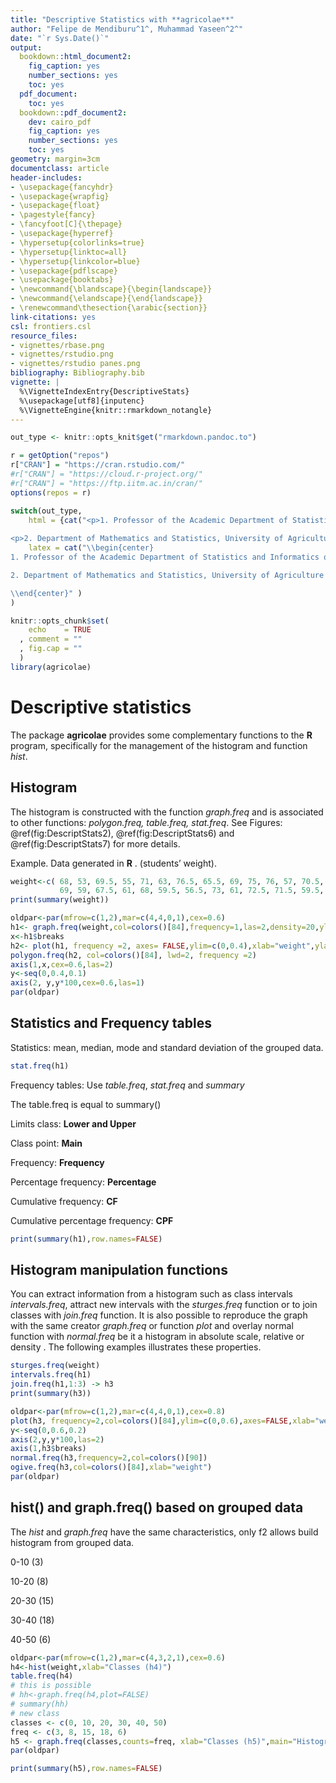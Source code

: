 ```yaml
---
title: "Descriptive Statistics with **agricolae**"
author: "Felipe de Mendiburu^1^, Muhammad Yaseen^2^"
date: "`r Sys.Date()`"
output:
  bookdown::html_document2:
    fig_caption: yes
    number_sections: yes
    toc: yes
  pdf_document:
    toc: yes
  bookdown::pdf_document2:
    dev: cairo_pdf
    fig_caption: yes
    number_sections: yes
    toc: yes
geometry: margin=3cm
documentclass: article
header-includes:
- \usepackage{fancyhdr}
- \usepackage{wrapfig}
- \usepackage{float}
- \pagestyle{fancy}
- \fancyfoot[C]{\thepage}
- \usepackage{hyperref}
- \hypersetup{colorlinks=true}
- \hypersetup{linktoc=all}
- \hypersetup{linkcolor=blue}
- \usepackage{pdflscape}
- \usepackage{booktabs}
- \newcommand{\blandscape}{\begin{landscape}}
- \newcommand{\elandscape}{\end{landscape}}
- \renewcommand\thesection{\arabic{section}}
link-citations: yes
csl: frontiers.csl
resource_files:
- vignettes/rbase.png
- vignettes/rstudio.png
- vignettes/rstudio panes.png
bibliography: Bibliography.bib
vignette: |
  %\VignetteIndexEntry{DescriptiveStats}
  %\usepackage[utf8]{inputenc}
  %\VignetteEngine{knitr::rmarkdown_notangle}
---
```



```r
out_type <- knitr::opts_knit$get("rmarkdown.pandoc.to")

r = getOption("repos")
r["CRAN"] = "https://cran.rstudio.com/"
#r["CRAN"] = "https://cloud.r-project.org/"
#r["CRAN"] = "https://ftp.iitm.ac.in/cran/"
options(repos = r)
```

```r
switch(out_type,
    html = {cat("<p>1. Professor of the Academic Department of Statistics and Informatics of the Faculty of Economics and Planning.National University Agraria La Molina-PERU.</p>
    
<p>2. Department of Mathematics and Statistics, University of Agriculture Faisalabad, Pakistan.</p>")},
    latex = cat("\\begin{center}
1. Professor of the Academic Department of Statistics and Informatics of the Faculty of Economics and Planning.National University Agraria La Molina-PERU.

2. Department of Mathematics and Statistics, University of Agriculture Faisalabad, Pakistan.

\\end{center}" )
)
```


```r
knitr::opts_chunk$set(
    echo    = TRUE
  , comment = ""
  , fig.cap = ""
  )
library(agricolae)
```


\begin{center}
\vspace{6pt}
\hrule
\end{center}


# Descriptive statistics
The package **agricolae**  provides some complementary functions to the **R**  program, specifically for the management of the histogram and function *hist*.

## Histogram

The histogram is constructed with the function *graph.freq* and is associated to other functions: *polygon.freq, table.freq, stat.freq*. See Figures: \@ref(fig:DescriptStats2), \@ref(fig:DescriptStats6) and \@ref(fig:DescriptStats7)  for more details. 

Example.  Data generated in **R** . (students' weight).

```r
weight<-c( 68, 53, 69.5, 55, 71, 63, 76.5, 65.5, 69, 75, 76, 57, 70.5, 71.5, 56, 81.5,
           69, 59, 67.5, 61, 68, 59.5, 56.5, 73, 61, 72.5, 71.5, 59.5, 74.5, 63)
print(summary(weight)) 
```


```r
oldpar<-par(mfrow=c(1,2),mar=c(4,4,0,1),cex=0.6)
h1<- graph.freq(weight,col=colors()[84],frequency=1,las=2,density=20,ylim=c(0,12),ylab="Frequency") 
x<-h1$breaks
h2<- plot(h1, frequency =2, axes= FALSE,ylim=c(0,0.4),xlab="weight",ylab="Relative (%)")
polygon.freq(h2, col=colors()[84], lwd=2, frequency =2)
axis(1,x,cex=0.6,las=2)
y<-seq(0,0.4,0.1)
axis(2, y,y*100,cex=0.6,las=1) 
par(oldpar)
```


## Statistics and Frequency tables

Statistics: mean, median, mode and standard deviation of the grouped data.

```r
stat.freq(h1)
```

Frequency tables: Use *table.freq*, *stat.freq* and *summary*

The table.freq is equal to summary()

Limits class: **Lower and  Upper**

Class point: **Main**

Frequency: **Frequency**

Percentage frequency: **Percentage**

Cumulative frequency: **CF**

Cumulative percentage frequency: **CPF**

```r
print(summary(h1),row.names=FALSE)
```

## Histogram manipulation functions

You can extract information from a histogram such as class intervals *intervals.freq*, attract new intervals with the *sturges.freq* function or to join classes with *join.freq* function. It is also possible to reproduce the graph with the same creator *graph.freq* or function *plot* and overlay normal function with *normal.freq* be it a histogram in absolute scale, relative or density . The following examples illustrates these properties.


```r
sturges.freq(weight)
intervals.freq(h1)
join.freq(h1,1:3) -> h3
print(summary(h3))
```

```r
oldpar<-par(mfrow=c(1,2),mar=c(4,4,0,1),cex=0.8)
plot(h3, frequency=2,col=colors()[84],ylim=c(0,0.6),axes=FALSE,xlab="weight",ylab="%",border=0)
y<-seq(0,0.6,0.2)
axis(2,y,y*100,las=2)
axis(1,h3$breaks)
normal.freq(h3,frequency=2,col=colors()[90])
ogive.freq(h3,col=colors()[84],xlab="weight")
par(oldpar)
```


## hist() and graph.freq() based on grouped data

The *hist* and *graph.freq* have the same characteristics, only f2 allows build histogram from grouped data.

::: {.verbatim data-latex=""}
 0-10 (3)
 
10-20 (8)

20-30 (15)

30-40 (18)

40-50 (6)
:::


```r
oldpar<-par(mfrow=c(1,2),mar=c(4,3,2,1),cex=0.6)
h4<-hist(weight,xlab="Classes (h4)")
table.freq(h4)
# this is possible
# hh<-graph.freq(h4,plot=FALSE)
# summary(hh)
# new class
classes <- c(0, 10, 20, 30, 40, 50)
freq <- c(3, 8, 15, 18, 6)
h5 <- graph.freq(classes,counts=freq, xlab="Classes (h5)",main="Histogram grouped data")
par(oldpar)
```



```r
print(summary(h5),row.names=FALSE)
```


